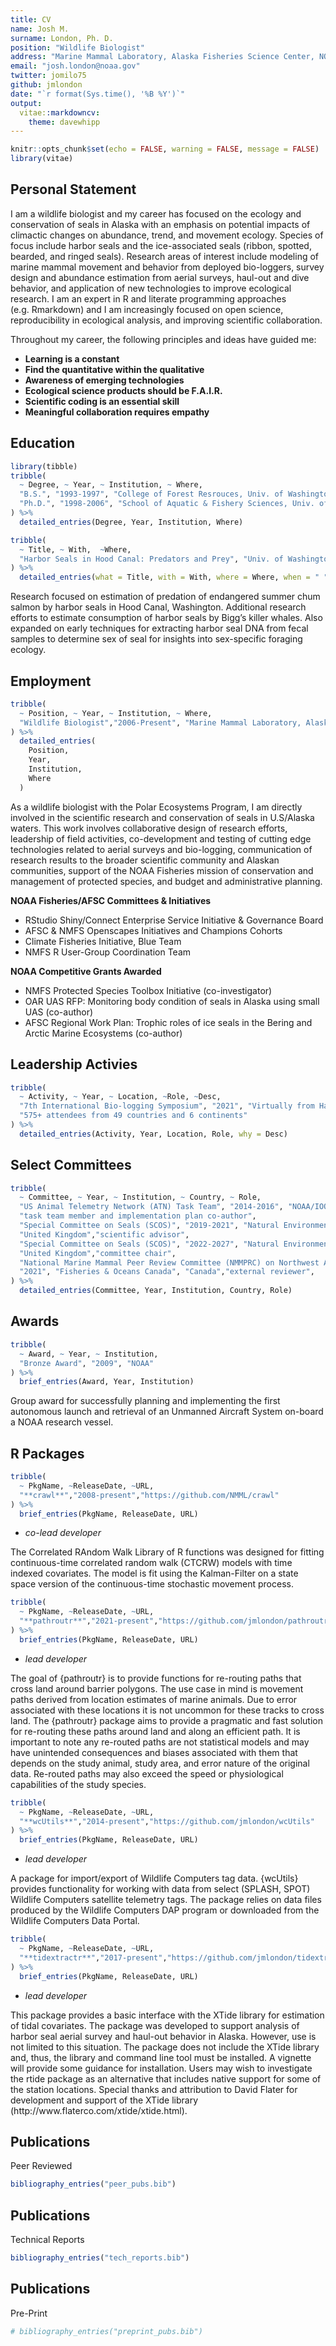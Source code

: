 ```yaml
---
title: CV
name: Josh M.
surname: London, Ph. D.
position: "Wildlife Biologist"
address: "Marine Mammal Laboratory, Alaska Fisheries Science Center, NOAA Fisheries, Seattle, Washington, USA"
email: "josh.london@noaa.gov"
twitter: jomilo75
github: jmlondon
date: "`r format(Sys.time(), '%B %Y')`"
output: 
  vitae::markdowncv:
    theme: davewhipp
---
```


```r
knitr::opts_chunk$set(echo = FALSE, warning = FALSE, message = FALSE)
library(vitae)
```

## Personal Statement
I am a wildlife biologist and my career has focused on the ecology and
conservation of seals in Alaska with an emphasis on potential impacts of
climactic changes on abundance, trend, and movement ecology. Species of focus
include harbor seals and the ice-associated seals (ribbon, spotted, bearded, and
ringed seals). Research areas of interest include modeling of marine mammal
movement and behavior from deployed bio-loggers, survey design and abundance estimation
from aerial surveys, haul-out and dive behavior, and application of new
technologies to improve ecological research. I am an expert in R and literate
programming approaches (e.g. Rmarkdown) and I am increasingly focused on open
science, reproducibility in ecological analysis, and improving scientific
collaboration.

Throughout my career, the following principles and ideas have guided me:

- **Learning is a constant**
- **Find the quantitative within the qualitative**
- **Awareness of emerging technologies**
- **Ecological science products should be F.A.I.R.**
- **Scientific coding is an essential skill**
- **Meaningful collaboration requires empathy**

## Education

```r
library(tibble)
tribble(
  ~ Degree, ~ Year, ~ Institution, ~ Where,
  "B.S.", "1993-1997", "College of Forest Resrouces, Univ. of Washington", "Seattle, WA, USA",
  "Ph.D.", "1998-2006", "School of Aquatic & Fishery Sciences, Univ. of Washington", "Seattle, WA, USA"
) %>% 
  detailed_entries(Degree, Year, Institution, Where)
```

```r
tribble(
  ~ Title, ~ With,  ~Where, 
  "Harbor Seals in Hood Canal: Predators and Prey", "Univ. of Washington", "Title:"
) %>% 
  detailed_entries(what = Title, with = With, where = Where, when = " ")
```

Research focused on estimation of predation of endangered summer chum salmon by
harbor seals in Hood Canal, Washington. Additional research efforts to estimate
consumption of harbor seals by Bigg's killer whales. Also expanded on early
techniques for extracting harbor seal DNA from fecal samples to determine sex of
seal for insights into sex-specific foraging ecology.


## Employment

```r
tribble(
  ~ Position, ~ Year, ~ Institution, ~ Where,
  "Wildlife Biologist","2006-Present", "Marine Mammal Laboratory, Alaska Fisheries Science Center, NOAA Fisheries", "Current Position:"
) %>% 
  detailed_entries(
    Position,
    Year, 
    Institution,
    Where
  )
```

As a wildlife biologist with the Polar Ecosystems Program, I am directly
involved in the scientific research and conservation of seals in U.S/Alaska
waters. This work involves collaborative design of research efforts, 
leadership of field activities, co-development and testing of cutting edge
technologies related to aerial surveys and bio-logging, communication of
research results to the broader scientific community and Alaskan
communities, support of the NOAA Fisheries mission of conservation and 
management of protected species, and budget and administrative planning.

**NOAA Fisheries/AFSC Committees & Initiatives**

- RStudio Shiny/Connect Enterprise Service Initiative & Governance Board
- AFSC & NMFS Openscapes Initiatives and Champions Cohorts
- Climate Fisheries Initiative, Blue Team
- NMFS R User-Group Coordination Team

**NOAA Competitive Grants Awarded**

- NMFS Protected Species Toolbox Initiative (co-investigator)
- OAR UAS RFP: Monitoring body condition of seals in Alaska using small UAS (co-author)
- AFSC Regional Work Plan: Trophic roles of ice seals in the Bering and Arctic Marine Ecosystems (co-author)

## Leadership Activies

```r
tribble(
  ~ Activity, ~ Year, ~ Location, ~Role, ~Desc,
  "7th International Bio-logging Symposium", "2021", "Virtually from Hawaii", "Co-Organizer",
  "575+ attendees from 49 countries and 6 continents"
) %>% 
  detailed_entries(Activity, Year, Location, Role, why = Desc)
```


## Select Committees

```r
tribble(
  ~ Committee, ~ Year, ~ Institution, ~ Country, ~ Role,
  "US Animal Telemetry Network (ATN) Task Team", "2014-2016", "NOAA/IOOS", "United States",
  "task team member and implementation plan co-author",
  "Special Committee on Seals (SCOS)", "2019-2021", "Natural Environment Research Council",
  "United Kingdom","scientific advisor",
  "Special Committee on Seals (SCOS)", "2022-2027", "Natural Environment Research Council",
  "United Kingdom","committee chair",
  "National Marine Mammal Peer Review Committee (NMMPRC) on Northwest Atlantic grey seals",
  "2021", "Fisheries & Oceans Canada", "Canada","external reviewer",
) %>% 
  detailed_entries(Committee, Year, Institution, Country, Role)
```

## Awards

```r
tribble(
  ~ Award, ~ Year, ~ Institution,
  "Bronze Award", "2009", "NOAA"
) %>% 
  brief_entries(Award, Year, Institution)
```

Group award for successfully planning and implementing the first autonomous
launch and retrieval of an Unmanned Aircraft System on-board a NOAA research
vessel.

## R Packages

```r
tribble(
  ~ PkgName, ~ReleaseDate, ~URL,
  "**crawl**","2008-present","https://github.com/NMML/crawl"
) %>% 
  brief_entries(PkgName, ReleaseDate, URL)
```

- _co-lead developer_

The Correlated RAndom Walk Library of R functions was designed for fitting
continuous-time correlated random walk (CTCRW) models with time indexed
covariates. The model is fit using the Kalman-Filter on a state space version of
the continuous-time stochastic movement process.

```r
tribble(
  ~ PkgName, ~ReleaseDate, ~URL,
  "**pathroutr**","2021-present","https://github.com/jmlondon/pathroutr"
) %>% 
  brief_entries(PkgName, ReleaseDate, URL)
```

- _lead developer_

The goal of {pathroutr} is to provide functions for re-routing paths that cross
land around barrier polygons. The use case in mind is movement paths derived
from location estimates of marine animals. Due to error associated with these
locations it is not uncommon for these tracks to cross land. The {pathroutr}
package aims to provide a pragmatic and fast solution for re-routing these paths
around land and along an efficient path. It is important to note any re-routed
paths are not statistical models and may have unintended consequences and biases
associated with them that depends on the study animal, study area, and error
nature of the original data. Re-routed paths may also exceed the speed or
physiological capabilities of the study species.


```r
tribble(
  ~ PkgName, ~ReleaseDate, ~URL,
  "**wcUtils**","2014-present","https://github.com/jmlondon/wcUtils"
) %>% 
  brief_entries(PkgName, ReleaseDate, URL)
```

- _lead developer_

A package for import/export of Wildlife Computers tag data. {wcUtils} provides
functionality for working with data from select (SPLASH, SPOT) Wildlife
Computers satellite telemetry tags. The package relies on data files produced by
the Wildlife Computers DAP program or downloaded from the Wildlife Computers
Data Portal.


```r
tribble(
  ~ PkgName, ~ReleaseDate, ~URL,
  "**tidextractr**","2017-present","https://github.com/jmlondon/tidextractr"
) %>% 
  brief_entries(PkgName, ReleaseDate, URL)
```

- _lead developer_

This package provides a basic interface with the XTide library for estimation of
tidal covariates. The package was developed to support analysis of harbor seal
aerial survey and haul-out behavior in Alaska. However, use is not limited to
this situation. The package does not include the XTide library and, thus, the
library and command line tool must be installed. A vignette will provide some
guidance for installation. Users may wish to investigate the rtide package as an
alternative that includes native support for some of the station locations.
Special thanks and attribution to David Flater for development and support of
the XTide library (http://www.flaterco.com/xtide/xtide.html).

## Publications   
Peer Reviewed

```r

bibliography_entries("peer_pubs.bib") 

```

## Publications   
Technical Reports

```r

bibliography_entries("tech_reports.bib")

```

## Publications   
Pre-Print

```r

# bibliography_entries("preprint_pubs.bib")

```



